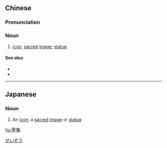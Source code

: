 {{also|圣像}}
==Chinese==
{{zh-forms|s=圣像}}

===Pronunciation===
{{zh-pron
|m=shèngxiàng
|cat=n
}}

===Noun===
{{zh-noun}}

# [[icon]]; [[sacred]] [[image]]; [[statue]]

====See also====
* {{zh-l|佛像}}
* {{zh-l|神像}}

----

==Japanese==
{{ja-kanjitab|せい|ぞう|yomi=o}}

===Noun===
{{ja-noun|せいぞう}}

# An [[icon]]; a [[sacred]] [[image]] or [[statue]]

[[Category:ja:Religion|せいぞう]]

[[hu:聖像]]